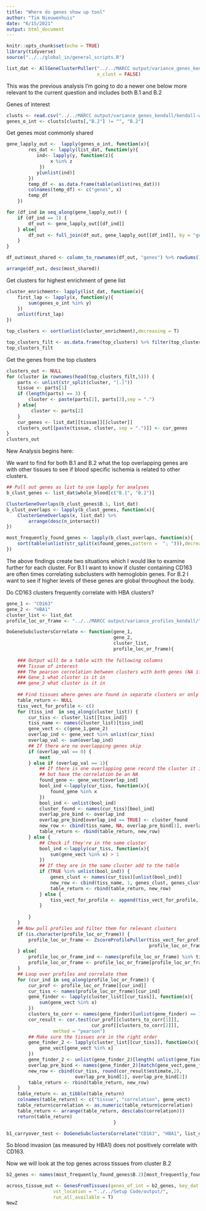```yaml
---
title: "Where do genes show up tool"
author: "Tim Nieuwenhuis"
date: "6/15/2021"
output: html_document
---
```


```r
knitr::opts_chunk$set(echo = TRUE)
library(tidyverse)
source("../../global_in/general_scripts.R")
```


```r

list_dat <- AllGeneClusterPuller("../../MARCC output/variance_genes_kendall/",
                                 x_clust = FALSE)
```


This was the previous analysis I'm going to do a newer one below more relevant
to the current  question and includes both B.1 and B.2

Genes of interest
```r

clusts <- read.csv("../../MARCC output/variance_genes_kendall/kendall-whole_blood-gene-clusters-high-variance.csv")
genes_o_int <- clusts[clusts[,"B.2"] != "", "B.2"]
```

Get genes most commonly shared
```r
gene_lapply_out <-  lapply(genes_o_int, function(x){
        res_dat <- lapply(list_dat, function(y){
           ind<- lapply(y, function(z){
                x %in% z
            })
           y[unlist(ind)]
        })
        temp_df <- as.data.frame(table(unlist(res_dat)))
        colnames(temp_df) <- c("genes", x)
        temp_df
    })

for (df_ind in seq_along(gene_lapply_out)) {
    if (df_ind == 1) {
        df_out <- gene_lapply_out[[df_ind]]
    } else{
        df_out <- full_join(df_out, gene_lapply_out[[df_ind]], by = "genes")
    }
}

df_out$most_shared <- column_to_rownames(df_out, "genes") %>% rowSums()

arrange(df_out, desc(most_shared))
```

Get clusters for highest enrichment of gene list
```r
cluster_enrichment<- lapply(list_dat, function(x){
    first_lap <- lapply(x, function(y){
        sum(genes_o_int %in% y)
    })
    unlist(first_lap)
})

top_clusters <- sort(unlist(cluster_enrichment),decreasing = T)

top_clusters_filt <- as.data.frame(top_clusters) %>% filter(top_clusters >0)
top_clusters_filt

```
Get the genes from the top clusters
```r
clusters_out <- NULL
for (cluster in rownames(head(top_clusters_filt,5))) {
    parts <- unlist(str_split(cluster, "[.]"))
    tissue <- parts[1]
    if (length(parts) == 3) {
        cluster <- paste(parts[2], parts[3],sep = ".")
    } else{
         cluster <- parts[2]
    }
    cur_genes <- list_dat[[tissue]][[cluster]]
    clusters_out[[paste(tissue, cluster, sep = ".")]] <- cur_genes
}
clusters_out
```

New Analysis begins here:

We want to find for both B.1 and B.2 what the top overlapping genes are with
other tissues to see if blood specific ischemia is related to other clusters.


```r
## Pull out genes as list to use lapply for analyses
b_clust_genes <- list_dat$whole_blood[c("B.1", "B.2")]

ClusterGeneOverlaps(b_clust_genes$B.1, list_dat)
b_clust_overlaps <- lapply(b_clust_genes, function(x){
    ClusterGeneOverlaps(x, list_dat) %>%
        arrange(desc(n_intersect))
})

most_frequently_found_genes <- lapply(b_clust_overlaps, function(x){
    sort(table(unlist(str_split(x$found_genes,pattern =  "; "))),decreasing = T)
})
```

The above findings create two situations which I would like to examine further
for each cluster. For B.1 I want to know if cluster containing CD163 are often
times correlating subclusters with hemoglobin genes. For B.2 I want to see if 
higher levels of these genes are global throughout the body.


Do CD163 clusters frequently correlate with HBA clusters?
```r
gene_1 <- "CD163"
gene_2 <- "HBA1"
cluster_list <- list_dat
profile_loc_or_frame <- "../../MARCC output/variance_profiles_kendall/"

DoGeneSubclustersCorrelate <- function(gene_1,
                                       gene_2,
                                       cluster_list,
                                       profile_loc_or_frame){
    
    ### Output will be a table with the following columns
    ### Tissue of interest
    ### The pearson correlation between clusters with both genes (NA if not both)
    ### Gene_1 what cluster is it in
    ### gene_2 what cluster is it in
    
    ## Find tissues where genes are found in separate clusters or only in one tissue
    table_return <- NULL
    tiss_vect_for_profile <- c()
    for (tiss_ind  in seq_along(cluster_list)) {
        cur_tiss <- cluster_list[[tiss_ind]]
        tiss_name <- names(cluster_list)[tiss_ind]
        gene_vect <- c(gene_1,gene_2)
        overlap_ind <- gene_vect %in% unlist(cur_tiss)
        overlap_val <- sum(overlap_ind)
        ## If there are no overlapping genes skip
        if (overlap_val == 0) {
            next
        } else if (overlap_val == 1){
            ## If there is one overlapping gene record the cluster it is in
            ## but have the correlation be an NA
            found_gene <- gene_vect[overlap_ind]
            bool_ind <-lapply(cur_tiss, function(x){
                found_gene %in% x
            })
            bool_ind <- unlist(bool_ind)
            cluster_found <- names(cur_tiss)[bool_ind]
            overlap_pre_bind <- overlap_ind
            overlap_pre_bind[overlap_ind == TRUE] <- cluster_found
            new_row <- cbind(tiss_name, NA, overlap_pre_bind[1], overlap_pre_bind[2])
            table_return <- rbind(table_return, new_row)
        } else {
            ## Check if they're in the same cluster
            bool_ind <-lapply(cur_tiss, function(x){
                sum(gene_vect %in% x) > 1
            })
            ## If they are in the same cluster add to the table
            if (TRUE %in% unlist(bool_ind)) {
                genes_clust <- names(cur_tiss)[unlist(bool_ind)]
                new_row <- cbind(tiss_name, 1, genes_clust, genes_clust)
                table_return <- rbind(table_return, new_row)
            } else {
                tiss_vect_for_profile <- append(tiss_vect_for_profile, tiss_name)
            }
            
        }
    }
    ## Now pull profiles and filter them for relevant clusters
    if (is.character(profile_loc_or_frame)) {
        profile_loc_or_frame <- ZscoreProfilePuller(tiss_vect_for_profile,
                                                    profile_loc_or_frame)
    } else{
        profile_loc_or_frame_ind <- names(profile_loc_or_frame) %in% tiss_vect_for_profile
        profile_loc_or_frame <- profile_loc_or_frame[profile_loc_or_frame_ind]
    }
    ## Loop over profiles and correlate them
    for (cur_ind in seq_along(profile_loc_or_frame)) {
        cur_prof <- profile_loc_or_frame[[cur_ind]]
        cur_tiss <- names(profile_loc_or_frame)[cur_ind]
        gene_finder <- lapply(cluster_list[[cur_tiss]], function(x){
            sum(gene_vect %in% x)
        })
        clusters_to_corr <- names(gene_finder)[unlist(gene_finder) == 1]
        cor_result <- cor.test(cur_prof[[clusters_to_corr[1]]],
                               cur_prof[[clusters_to_corr[2]]],
                 method = "pearson")
        ## Make sure the tissues are in the right order
        gene_finder_2 <- lapply(cluster_list[[cur_tiss]], function(x){
            gene_vect[gene_vect %in% x]
        })
        gene_finder_2 <- unlist(gene_finder_2)[length( unlist(gene_finder_2)) > 0]
        overlap_pre_bind <- names(gene_finder_2)[match(gene_vect,gene_finder_2)]
        new_row <- cbind(cur_tiss, round(cor_result$estimate,2),
                         overlap_pre_bind[1], overlap_pre_bind[2])
        table_return <- rbind(table_return, new_row)
    }
    table_return <- as_tibble(table_return)
    colnames(table_return) <- c("tissue", "correlation", gene_vect)
    table_return$correlation <- as.numeric(table_return$correlation)
    table_return <- arrange(table_return, desc(abs(correlation)))
    return(table_return)
                                       }

b1_carryover_test <- DoGeneSubclustersCorrelate("CD163", "HBA1", list_dat, "../../MARCC output/variance_profiles_kendall/")
```

So blood invasion (as measured by HBA1) does not positively correlate with CD163.


Now we will look at the top genes across tissues from cluster B.2
```r
b2_genes <- names(most_frequently_found_genes$B.2)[most_frequently_found_genes$B.2 > 10]

across_tissue_out <- GenesFromTissues(genes_of_int = b2_genes, key_dat = key_dat,
                 vst_location = "../../Setup Code/output/",
                 run_all_available = T)
NewZ
```

